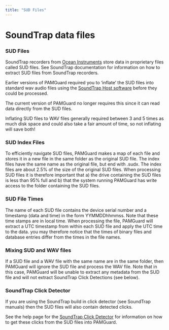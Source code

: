 ```yaml
---
title: "SUD Files"
---
```

SoundTrap data files
====================

### SUD Files

SoundTrap recorders from [Ocean Instruments](https://www.oceaninstruments.co.nz/) store data in proprietary files called SUD files. See SoundTrap documentation for information on how to extract SUD files from SoundTrap recorders.

Earlier versions of PAMGuard required you to 'inflate' the SUD files into standard wav audio files using the [SoundTrap Host software](https://www.oceaninstruments.co.nz/downloads/) before they could be processed.

The current version of PAMGuard no longer requires this since it can read data directly from the SUD files.

Inflating SUD files to WAV files generally required between 3 and 5 times as much disk space and could also take a fair amount of time, so not inflating will save both!

### SUD Index Files

To efficiently navigate SUD files, PAMGuard makes a map of each file and stores it in a new file in the same folder as the original SUD file. The index files have the same name as the original file, but end with .sudx. The index files are about 2.5% of the size of the original SUD files. When processing SUD files it is therefore important that a) the drive containing the SUD files is less than 95% full and b) that the system running PAMGuard has write access to the folder containing the SUD files.

### SUD File Times

The name of each SUD file contains the device serial number and a timestamp (data and time) in the form YYMMDDhhmmss. Note that these time stamps are in local time. When processing the file, PAMGuard will extract a UTC timestamp from within each SUD file and apply the UTC time to the data. you may therefore notice that the times of binary files and database entries differ from the times in the file names.

### Mixing SUD and WAV files

If a SUD file and a WAV file with the same name are in the same folder, then PAMGuard will ignore the SUD file and process the WAV file. Note that in this case, PAMGuard will be unable to extract any metadata from the SUD file and will not extract SoundTrap Click Detections (see below).

### SoundTrap Click Detector

If you are using the SoundTrap build in click detector (see SoundTrap manuals) then the SUD files will also contain detected clicks.

See the help page for the [SoundTrap Click Detector](../../../detectors/clickDetectorHelp/docs/SoundTrapClickDetector.html) for information on how to get these clicks from the SUD files into PAMGuard.
